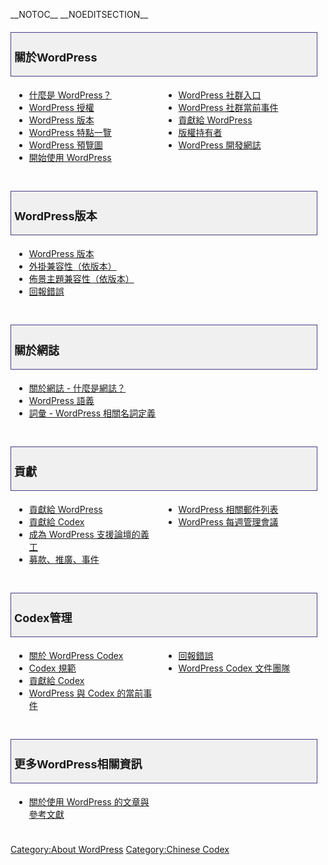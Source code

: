 {{Languages|
{{en|About WordPress}}
{{es|Sobre WordPress}}
{{ko|About WordPress}}
{{pt-br|Sobre o WordPress}}
{{th|About WordPress}}
{{zh-tw|關於 WordPress}}
}}

__NOTOC__ __NOEDITSECTION__
<div style="width:95%; font-size:110%; text-decoration:none; padding:0px 5px; margin:20px 0px 5px; background-color:#f0f0f0; border:1px solid darkslateblue">
===關於WordPress===
</div>
<div style="width:45%; margin:0px 6px; float:left">
* [[zh-tw:WordPress|什麼是 WordPress？]]
* [[License|WordPress 授權]]
* [[WordPress Versions|WordPress 版本]]
* [[zh-tw:WordPress 的特點|WordPress 特點一覽]]
* [[WordPress Screenshots|WordPress 預覽圖]]
* [[zh-tw:開始使用 WordPress|開始使用 WordPress]]
</div>
<div style="width:45%; margin:0px 6px; float:left; display: inline">
*[[Codex:Community_Portal|WordPress 社群入口]]
*[[Current_events|WordPress 社群當前事件]]
*[[Contributing to WordPress|貢獻給 WordPress]]
*[[Copyright Holders|版權持有者]]
* [http://wordpress.org/development/ WordPress 開發網誌]
</div>
<div style="clear:both; height:10px">
</div>

<div style="width:95%; font-size:110%; text-decoration:none; padding:0px 5px; margin:20px 0px 5px; background-color:#f0f0f0; border:1px solid darkslateblue">
===WordPress版本===
</div>
<div style="width:45%; margin:0px 6px; float:left">
* [[WordPress Versions|WordPress 版本]]
*[[Plugins/Plugin_Compatibility|外掛兼容性（依版本）]]
*[[Themes/Theme_Compatibility/|佈景主題兼容性（依版本）]]
*[[Reporting Bugs|回報錯誤]]
</div>
<div style="clear:both; height:10px">
</div>

<div style="width:95%; font-size:110%; text-decoration:none; padding:0px 5px; margin:20px 0px 5px; background-color:#f0f0f0; border:1px solid darkslateblue">
===關於網誌===
</div>
<div style="width:45%; margin:0px 6px; float:left">
* [[zh-tw:網誌緒論|關於網誌 - 什麼是網誌？]]
* [[WordPress Semantics|WordPress 語義]]
* [[zh-tw:術語|詞彙 - WordPress 相關名詞定義]]
</div>
<div style="clear:both; height:10px">
</div>

<div style="width:95%; font-size:110%; text-decoration:none; padding:0px 5px; margin:20px 0px 5px; background-color:#f0f0f0; border:1px solid darkslateblue">
===貢獻===
</div>
<div style="width:45%; margin:0px 6px; float:left">
* [[Contributing to WordPress|貢獻給 WordPress]]
* [[Codex:Contributing|貢獻給 Codex]]
* [[Support_Forum_Volunteers|成為 WordPress 支援論壇的義工]]
* [[Fundraising and Promotions|募款、推廣、事件]]
</div>
<div style="width:45%; margin:0px 6px; float:left; display: inline">
* [[Mailing_Lists|WordPress 相關郵件列表]]
* [[IRC Meetups|WordPress 每週管理會議]]
</div>
<div style="clear:both; height:10px">
</div>

<div style="width:95%; font-size:110%; text-decoration:none; padding:0px 5px; margin:20px 0px 5px; background-color:#f0f0f0; border:1px solid darkslateblue">
===Codex管理===
</div>
<div style="width:45%; margin:0px 6px; float:left">
* [[Codex:About|關於 WordPress Codex]]
* [[Codex:Guidelines|Codex 規範]]
* [[Codex:Contributing|貢獻給 Codex]]
* [[Current events|WordPress 與 Codex 的當前事件]]
</div>
<div style="width:45%; margin:0px 6px; float:left; display: inline">
* [[Reporting Bugs|回報錯誤]]
* [[Documentation team|WordPress Codex 文件團隊]]
</div>
<div style="clear:both; height:10px">
</div>

<div style="width:95%; font-size:110%; text-decoration:none; padding:0px 5px; margin:20px 0px 5px; background-color:#f0f0f0; border:1px solid darkslateblue">
===更多WordPress相關資訊===
</div>
<div style="width:45%; margin:0px 6px; float:left">
* [[Technical Articles|關於使用 WordPress 的文章與參考文獻]]
</div>
<div style="clear:both; height:10px">
</div>

{{toclist}}

[[Category:About WordPress]]
[[Category:Chinese Codex]]